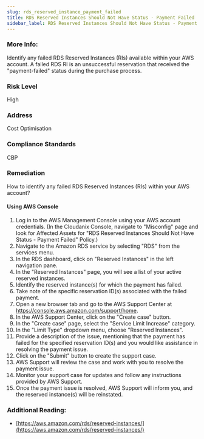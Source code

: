 ```yaml
---
slug: rds_reserved_instance_payment_failed
title: RDS Reserved Instances Should Not Have Status - Payment Failed
sidebar_label: RDS Reserved Instances Should Not Have Status - Payment Failed
---
```


### More Info:

Identify any failed RDS Reserved Instances (RIs) available within your AWS account. A failed RDS RI is an unsuccessful reservation that received the "payment-failed" status during the purchase process.

### Risk Level

High

### Address

Cost Optimisation

### Compliance Standards

CBP

### Remediation

How to identify any failed RDS Reserved Instances (RIs) within your AWS account?

#### Using AWS Console

1. Log in to the AWS Management Console using your AWS account credentials.
    (In the Cloudanix Console, navigate to "Misconfig" page and look for Affected Assets for "RDS Reserved Instances Should Not Have Status - Payment Failed" Policy.)
2. Navigate to the Amazon RDS service by selecting "RDS" from the services menu.
3. In the RDS dashboard, click on "Reserved Instances" in the left navigation pane.
4. In the "Reserved Instances" page, you will see a list of your active reserved instances.
5. Identify the reserved instance(s) for which the payment has failed.
6. Take note of the specific reservation ID(s) associated with the failed payment.
7. Open a new browser tab and go to the AWS Support Center at https://console.aws.amazon.com/support/home.
8. In the AWS Support Center, click on the "Create case" button.
9. In the "Create case" page, select the "Service Limit Increase" category.
10. In the "Limit Type" dropdown menu, choose "Reserved Instances".
11. Provide a description of the issue, mentioning that the payment has failed for the specified reservation ID(s) and you would like assistance in resolving the payment issue.
12. Click on the "Submit" button to create the support case.
13. AWS Support will review the case and work with you to resolve the payment issue.
14. Monitor your support case for updates and follow any instructions provided by AWS Support.
15. Once the payment issue is resolved, AWS Support will inform you, and the reserved instance(s) will be reinstated.

### Additional Reading:

- [https://aws.amazon.com/rds/reserved-instances/](https://aws.amazon.com/rds/reserved-instances/) 

